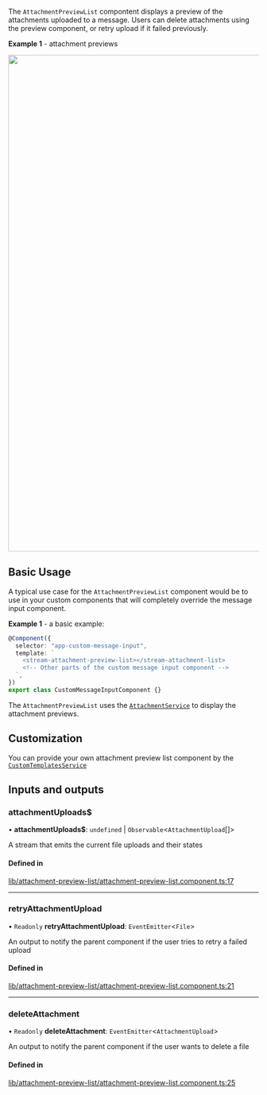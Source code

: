 
The `AttachmentPreviewList` compontent displays a preview of the attachments uploaded to a message. Users can delete attachments using the preview component, or retry upload if it failed previously.

**Example 1** - attachment previews

<img src={Screenshot} width="1000" />

## Basic Usage

A typical use case for the `AttachmentPreviewList` component would be to use in your custom components that will completely override the message input component.

**Example 1** - a basic example:

```typescript
@Component({
  selector: "app-custom-message-input",
  template: `
    <stream-attachment-preview-list></stream-attachment-list>
    <!-- Other parts of the custom message input component -->
  `,
})
export class CustomMessageInputComponent {}
```

The `AttachmentPreviewList` uses the [`AttachmentService`](../services/AttachmentService.mdx) to display the attachment previews.

## Customization

You can provide your own attachment preview list component by the [`CustomTemplatesService`](../services/CustomTemplatesService.mdx)

[//]: # "Start of generated content"
## Inputs and outputs 


### attachmentUploads$

• **attachmentUploads$**: `undefined` \| `Observable`<`AttachmentUpload`[]\>

A stream that emits the current file uploads and their states

#### Defined in

[lib/attachment-preview-list/attachment-preview-list.component.ts:17](https://github.com/GetStream/stream-chat-angular/blob/68806de/projects/stream-chat-angular/src/lib/attachment-preview-list/attachment-preview-list.component.ts#L17)

___

### retryAttachmentUpload

• `Readonly` **retryAttachmentUpload**: `EventEmitter`<`File`\>

An output to notify the parent component if the user tries to retry a failed upload

#### Defined in

[lib/attachment-preview-list/attachment-preview-list.component.ts:21](https://github.com/GetStream/stream-chat-angular/blob/68806de/projects/stream-chat-angular/src/lib/attachment-preview-list/attachment-preview-list.component.ts#L21)

___

### deleteAttachment

• `Readonly` **deleteAttachment**: `EventEmitter`<`AttachmentUpload`\>

An output to notify the parent component if the user wants to delete a file

#### Defined in

[lib/attachment-preview-list/attachment-preview-list.component.ts:25](https://github.com/GetStream/stream-chat-angular/blob/68806de/projects/stream-chat-angular/src/lib/attachment-preview-list/attachment-preview-list.component.ts#L25)

[//]: # "End of generated content"
